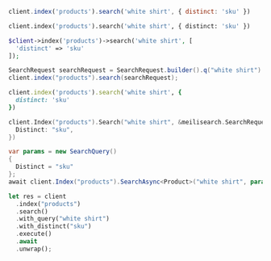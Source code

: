 <CodeGroup>

```javascript JS
client.index('products').search('white shirt', { distinct: 'sku' })
```

```python Python
client.index('products').search('white shirt', { distinct: 'sku' })
```

```php PHP
$client->index('products')->search('white shirt', [
  'distinct' => 'sku'
]);
```

```java Java
SearchRequest searchRequest = SearchRequest.builder().q("white shirt").distinct("sku").build();
client.index("products").search(searchRequest);
```

```ruby Ruby
client.index('products').search('white shirt', {
  distinct: 'sku'
})
```

```go Go
client.Index("products").Search("white shirt", &meilisearch.SearchRequest{
  Distinct: "sku",
})
```

```csharp C#
var params = new SearchQuery()
{
  Distinct = "sku"
};
await client.Index("products").SearchAsync<Product>("white shirt", params);
```

```rust Rust
let res = client
  .index("products")
  .search()
  .with_query("white shirt")
  .with_distinct("sku")
  .execute()
  .await
  .unwrap();
```
</CodeGroup>